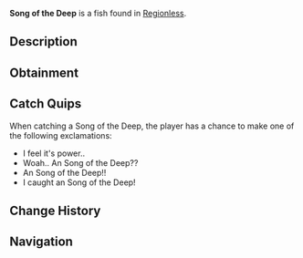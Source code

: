 {{FishInfobox
|image          = Song of the Deep.png
|rarity         = Relic
|sea            = First Sea
|location       = [[Regionless]]
|sublocation    = 
|sources        = Fishing Rod
|radar_location = 
|prog_speed     = -20
|xp             = 250
|weather        = 
|time           = 
|season         = 
|bait           = 
|base_weight    = 21
|base_value     = 1200
|weight_range   = 0
|base_chance    = 0.02
|base_resil     = 35
}}
'''Song of the Deep''' is a {{Rarity|Relic}} fish found in [[Regionless]].

== Description ==
{{Description|An immortal stone filled with the essence of a Divine Lantern Keeper.. Returning it to it's throne under the Statue of Sovereignty will result in your currently equipped rod being blessed with its immense power.|Bestiary Entry}}

== Obtainment ==

== Catch Quips ==
When catching a Song of the Deep, the player has a chance to make one of the following exclamations:
* I feel it's power..
* Woah.. An Song of the Deep??
* An Song of the Deep!!
* I caught an Song of the Deep!

== Change History ==
{{Change History|{{subst:Current Version}}}}

== Navigation ==
{{Fish Navbox|Regionless}}